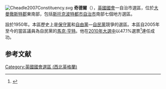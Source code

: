 [[File:Cheadle2007Constituency.svg|right]]
'''奇德爾'''（{{lang-en|Cheadle}}），[[英國|英國]][[英國國會|國會]]一自治市選區，位於[[大曼徹斯特郡|大曼徹斯特郡]]東南部，包括[[斯托克波特都市自治市|斯托克波特都市自治市]]南部七個地方選區。

設於1950年。本區歷史上是[[保守黨_(英國)|保守黨]]和[[英國自由黨|自由黨]]—[[自由民主黨_(英國)|自民黨]]競爭的選區。本區自2005年至今的當區議員為自民黨的[[馬克·亨特|馬克·亨特]]。他在[[2010年英國大選|2010年大選中]]以47.1%選票<ref name="">{{cite news|publisher=[[英國廣播公司|英國廣播公司]]
|date=2010年5月7日
|title=Election 2010/Constituency/Cheadle
|url=http://news.bbc.co.uk/1/shared/election2010/results/constituency/a98.stm
}}</ref>連任成功。

==参考文献==
<div class="references-small">
<references></references>
</div>

{{DEFAULTSORT:Cheadle (UK Parliament constituency)}}
[[Category:英國國會選區_(西北英格蘭)|Category:英國國會選區 (西北英格蘭)]]